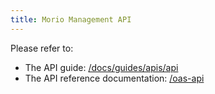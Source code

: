 ```yaml
---
title: Morio Management API
---
```


Please refer to:

- The API guide: [/docs/guides/apis/api](/docs/guides/apis/api)
- The API reference documentation: [/oas-api](/oas-api)
